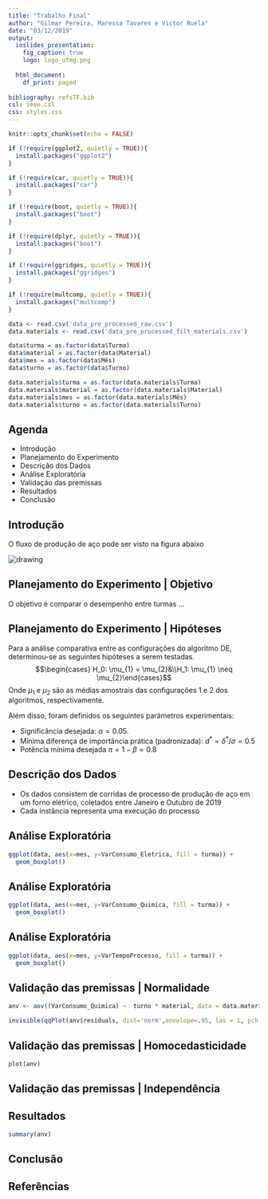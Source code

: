 ```yaml
---
title: "Trabalho Final"
author: "Gilmar Pereira, Maressa Tavares e Victor Ruela"
date: "03/12/2019"
output: 
  ioslides_presentation:
    fig_caption: true
    logo: logo_ufmg.png
  
  html_document:
    df_print: paged
    
bibliography: refsTF.bib
csl: ieee.csl
css: styles.css
---
```


<script src="jquery.min.js"></script>

<script>
  $(document).ready(function() {
    $('slide:not(.backdrop):not(.title-slide)').append('<div class=\"footnotes\">');

    $('footnote').each(function(index) {
      var text  = $(this).html();
      var fnNum = (index+1).toString().sup();
      $(this).html(text + fnNum);

      var footnote   = fnNum + ': ' + $(this).attr('content') + '<br/>';
      var oldContent = $(this).parents('slide').children('div.footnotes').html();
      var newContent = oldContent + footnote;
      $(this).parents('slide').children('div.footnotes').html(newContent);
    });
  });
</script>


```r
knitr::opts_chunk$set(echo = FALSE)

if (!require(ggplot2, quietly = TRUE)){
  install.packages("ggplot2")
}

if (!require(car, quietly = TRUE)){
  install.packages("car")
}

if (!require(boot, quietly = TRUE)){
  install.packages("boot")
}

if (!require(dplyr, quietly = TRUE)){
  install.packages("boot")
}

if (!require(ggridges, quietly = TRUE)){
  install.packages("ggridges")
}

if (!require(multcomp, quietly = TRUE)){
  install.packages("multcomp")
}


```


```r
data <- read.csv('data_pre_processed_raw.csv')
data.materials <- read.csv('data_pre_processed_filt_materials.csv')

data$turma = as.factor(data$Turma)
data$material = as.factor(data$Material)
data$mes = as.factor(data$Mês)
data$turno = as.factor(data$Turno)

data.materials$turma = as.factor(data.materials$Turma)
data.materials$material = as.factor(data.materials$Material)
data.materials$mes = as.factor(data.materials$Mês)
data.materials$turno = as.factor(data.materials$Turno)
```

## Agenda

- Introdução
- Planejamento do Experimento
- Descrição dos Dados
- Análise Exploratória
- Validação das premissas
- Resultados
- Conclusão

## Introdução 

<footnote content="Imagem disponível em http://www.acobrasil.org.br/site2015/images/fluxo.jpg"> O fluxo de produção de aço pode ser visto na figura abaixo</footnote>

<img src="fluxo_aco.jpg" alt="drawing" class="center"/>


## Planejamento do Experimento | Objetivo {.smaller}

O objetivo é comparar o desempenho entre turmas ...

## Planejamento do Experimento | Hipóteses {.smaller}

Para a análise comparativa entre as configurações do algoritmo DE, determinou-se as seguintes hipóteses a serem testadas.
$$\begin{cases} H_0: \mu_{1} = \mu_{2}&\\H_1: \mu_{1} \neq \mu_{2}\end{cases}$$
Onde $\mu_{1}$ e $\mu_{2}$ são as médias amostrais das configurações 1 e 2 dos algoritmos, respectivamente. 

Além disso, foram definidos os seguintes parâmetros experimentais: 

* Significância desejada: $\alpha = 0.05$.
* Mínima diferença de importância prática (padronizada): $d^* = \delta^*/\sigma = 0.5$
* Potência mínima desejada $\pi = 1 - \beta = 0.8$

## Descrição dos Dados {.smaller}

* Os dados consistem de corridas de processo de produção de aço em um forno elétrico, coletados entre Janeiro e Outubro de 2019
* Cada instância representa uma execução do processo

## Análise Exploratória  {.smaller}

```r
ggplot(data, aes(x=mes, y=VarConsumo_Eletrica, fill = turma)) + 
  geom_boxplot() 

```

## Análise Exploratória {.smaller}


```r
ggplot(data, aes(x=mes, y=VarConsumo_Quimica, fill = turma)) + 
  geom_boxplot() 

```

## Análise Exploratória {.smaller}


```r
ggplot(data, aes(x=mes, y=VarTempoProcesso, fill = turma)) + 
  geom_boxplot() 

```

## Validação das premissas | Normalidade {.smaller}

```r
anv <- aov((VarConsumo_Quimica) ~  turno * material, data = data.materials)

invisible(qqPlot(anv$residuals, dist='norm',envelope=.95, las = 1, pch = 16, ylab = "VarConsumo_Quimica"))
```

## Validação das premissas | Homocedasticidade {.smaller}

```r
plot(anv)

```

## Validação das premissas | Independência {.smaller}

## Resultados {.smaller}

```r
summary(anv)
```

## Conclusão

## Referências
